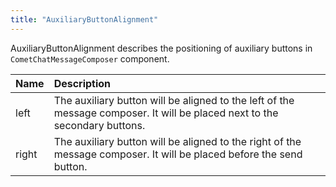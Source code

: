 ```yaml
---
title: "AuxiliaryButtonAlignment"
---
```


AuxiliaryButtonAlignment describes the positioning of auxiliary buttons in `CometChatMessageComposer` component.

| Name  | Description                                                                                                                |
| :----- | :-------------------------------------------------------------------------------------------------------------------------- |
| left  | The auxiliary button will be aligned to the left of the message composer. It will be placed next to the secondary buttons. |
| right | The auxiliary button will be aligned to the right of the message composer. It will be placed before the send button.       |
